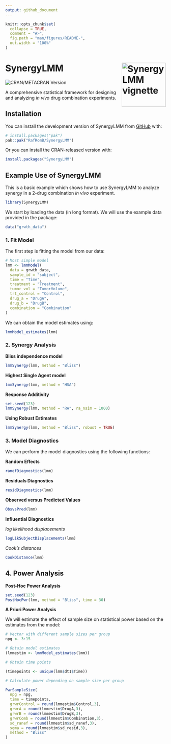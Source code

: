```yaml
---
output: github_document
---
```


<!-- README.md is generated from README.Rmd. Please edit that file -->

```r
knitr::opts_chunk$set(
  collapse = TRUE,
  comment = "#>",
  fig.path = "man/figures/README-",
  out.width = "100%"
)
```

# SynergyLMM <a href="https://cran.r-project.org/web/packages/SynergyLMM/vignettes/SynergyLMM.html"><img src="man/figures/logo.png" align="right" height="138" alt="SynergyLMM vignette" /></a>


<!-- badges: start -->
![CRAN/METACRAN Version](https://img.shields.io/cran/v/SynergyLMM?link=https%3A%2F%2Fcran.r-project.org%2Fweb%2Fpackages%2FSynergyLMM%2Findex.html)
<!-- badges: end -->

A comprehensive statistical framework for designing and analyzing _in vivo_ drug combination experiments. 

## Installation

You can install the development version of SynergyLMM from [GitHub](https://github.com/) with:

``` r
# install.packages("pak")
pak::pak("RafRomB/SynergyLMM")
```

Or you can install the CRAN-released version with:

``` r
install.packages("SynergyLMM")
```

## Example Use of SynergyLMM

This is a basic example which shows how to use SynergyLMM to analyze synergy in a 2-drug combination _in vivo_ experiment.

```r
library(SynergyLMM)
```

We start by loading the data (in long format). We will use the example data provided in the package:

```r
data("grwth_data")
```

### 1. Fit Model

The first step is fitting the model from our data:

```r
# Most simple model
lmm <- lmmModel(
  data = grwth_data,
  sample_id = "subject",
  time = "Time",
  treatment = "Treatment",
  tumor_vol = "TumorVolume",
  trt_control = "Control",
  drug_a = "DrugA",
  drug_b = "DrugB",
  combination = "Combination"
)
```
We can obtain the model estimates using:

```r
lmmModel_estimates(lmm)
```

### 2. Synergy Analysis

**Bliss independence model**

```r
lmmSynergy(lmm, method = "Bliss")
```

**Highest Single Agent model**

```r
lmmSynergy(lmm, method = "HSA")
```

**Response Additivity**

```r
set.seed(123)
lmmSynergy(lmm, method = "RA", ra_nsim = 1000)
```

**Using Robust Estimates**

```r
lmmSynergy(lmm, method = "Bliss", robust = TRUE)
```


### 3. Model Diagnostics

We can perform the model diagnostics using the following functions:

**Random Effects**

```r
ranefDiagnostics(lmm)
```
**Residuals Diagnostics**

```r
residDiagnostics(lmm)
```

**Observed versus Predicted Values**

```r
ObsvsPred(lmm)
```

**Influential Diagnostics**

_log likelihood displacements_

```r
logLikSubjectDisplacements(lmm)
```

_Cook's distances_

```r
CookDistance(lmm)
```

## 4. Power Analysis

**Post-Hoc Power Analysis**

```r
set.seed(123)
PostHocPwr(lmm, method = "Bliss", time = 30)
```

**A Priori Power Analysis**

We will estimate the effect of sample size on statistical power based on the estimates from the model:

```r
# Vector with different sample sizes per group
npg <- 3:15

# Obtain model estimates
(lmmestim <- lmmModel_estimates(lmm))

# Obtain time points

(timepoints <- unique(lmm$dt1$Time))

# Calculate power depending on sample size per group

PwrSampleSize(
  npg = npg,
  time = timepoints,
  grwrControl = round(lmmestim$Control,3),
  grwrA = round(lmmestim$DrugA,3),
  grwrB = round(lmmestim$DrugB,3),
  grwrComb = round(lmmestim$Combination,3),
  sd_ranef = round(lmmestim$sd_ranef,3),
  sgma = round(lmmestim$sd_resid,3),
  method = "Bliss"
)
```

